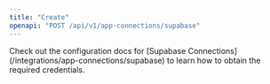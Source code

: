 ```yaml
---
title: "Create"
openapi: "POST /api/v1/app-connections/supabase"
---
```


<Note>
    Check out the configuration docs for [Supabase Connections](/integrations/app-connections/supabase) to learn how to obtain the required credentials.
</Note>

